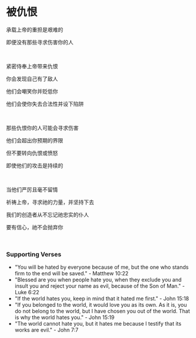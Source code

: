 # 被仇恨

承载上帝的重担是艰难的

即便没有那些寻求伤害你的人

<br />

紧密侍奉上帝带来仇恨

你会发现自己有了敌人

他们会嘲笑你并贬低你

他们会使你失去合法性并设下陷阱

<br />

那些仇恨你的人可能会寻求伤害

他们会超出你预期的界限

但不要转向仇恨或愤怒

即使他们的攻击是持续的

<br />

当他们严厉且毫不留情

祈祷上帝，寻求祂的力量，并坚持下去

我们的创造者从不忘记祂忠实的仆人

要有信心，祂不会抛弃你

<br />

### Supporting Verses

- "You will be hated by everyone because of me, but the one who stands firm to the end will be saved." - Matthew 10:22
- "Blessed are you when people hate you, when they exclude you and insult you and reject your name as evil, because of the Son of Man." - Luke 6:22
- "If the world hates you, keep in mind that it hated me first." - John 15:18
- "If you belonged to the world, it would love you as its own. As it is, you do not belong to the world, but I have chosen you out of the world. That is why the world hates you." - John 15:19
- "The world cannot hate you, but it hates me because I testify that its works are evil." - John 7:7